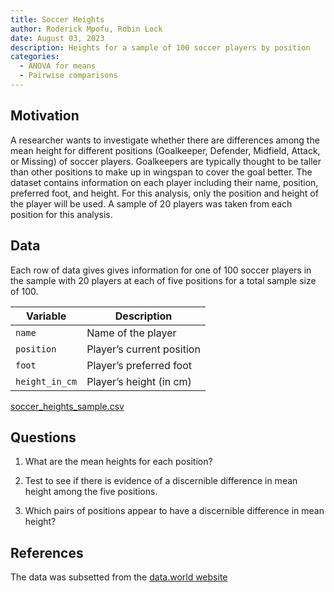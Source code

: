 ---
title: Soccer Heights
author: Roderick Mpofu, Robin Lock
date: August 03, 2023
description: Heights for a sample of 100 soccer players by position 
categories:
  - ANOVA for means
  - Pairwise comparisons
---

## Motivation

A researcher wants to investigate whether there are differences among the mean height for different positions (Goalkeeper, Defender, Midfield, Attack, or Missing) of soccer players. Goalkeepers are typically thought to be taller than other positions to make up in wingspan to cover the goal better. The dataset contains information on each player including their name, position, preferred foot, and height. For this analysis, only the position and height of the player will be used. A sample of 20 players was taken from each position for this analysis.

## Data

Each row of data gives gives information for one of 100 soccer players in the sample with 20 players at each of five positions for a total sample size of 100.

| Variable       | Description               |
|----------------|---------------------------|
| `name`         | Name of the player        |
| `position`     | Player's current position |
| `foot`         | Player's preferred foot   |
| `height_in_cm` | Player's height (in cm)   |

[soccer_heights_sample.csv](../data/soccer_heights_sample.csv)

## Questions

1.  What are the mean heights for each position?

2.  Test to see if there is evidence of a discernible difference in mean height among the five positions.

3.  Which pairs of positions appear to have a discernible difference in mean height?

## References

The data was subsetted from the [data.world website](https://data.world/dcereijo/player-scores)
